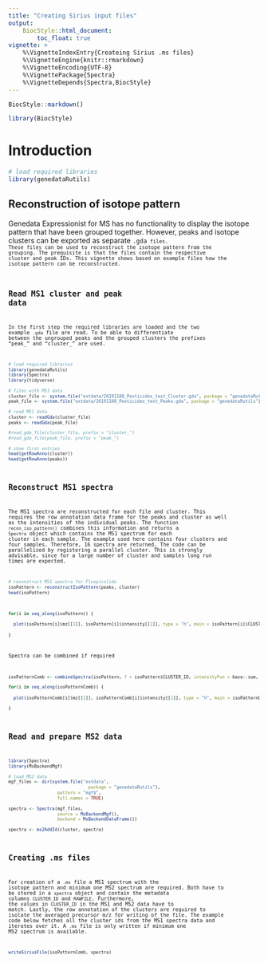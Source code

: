 ```yaml
---
title: "Creating Sirius input files"
output:
    BiocStyle::html_document:
        toc_float: true
vignette: >
    %\VignetteIndexEntry{Createing Sirius .ms files}
    %\VignetteEngine{knitr::rmarkdown}
    %\VignetteEncoding{UTF-8}
    %\VignettePackage{Spectra}
    %\VignetteDepends{Spectra,BiocStyle}
---
```


```r
BiocStyle::markdown()
```


```r
library(BiocStyle)
```

# Introduction

```r
# load required libraries
library(genedataRutils)
```

## Reconstruction of isotope pattern

Genedata Expressionist for MS has no functionality to display the isotope pattern that have been grouped together. However, peaks and isotope clusters can be exported as separate <code>.gda<code> files. These files can be used to reconstruct the isotope pattern from the grouping. The prequisite is that the files contain the respective cluster and peak IDs. This vignette shows based on example files how the isotope pattern can be reconstructed.

## Read MS1 cluster and peak data

In the first step the required libraries are loaded and the two example <code>.gda</code> file are read. To be able to differentiate between the ungrouped peaks and the grouped clusters the prefixes "peak_" and "cluster_" are used.

```r
# load required libraries
library(genedataRutils)
library(Spectra)
library(tidyverse)

# files with MS1 data
cluster_file <- system.file("extdata/20191108_Pesticides_test_Cluster.gda", package = "genedataRutils")
peak_file <- system.file("extdata/20191108_Pesticides_test_Peaks.gda", package = "genedataRutils")

# read MS1 data
cluster <- readGda(cluster_file)
peaks <- readGda(peak_file)

#read_gda_file(cluster_file, prefix = "cluster_")
#read_gda_file(peak_file, prefix = "peak_")

# show first entries
head(getRowAnno(cluster))
head(getRowAnno(peaks))
```

## Reconstruct MS1 spectra

The MS1 spectra are reconstructed for each file and cluster. This requires the row annotation data frame for the peaks and cluster as well as the intensities of the individual peaks. The function <code>recon_iso_pattern()</code> combines this information and returns a <code>Spectra</code> object which contains the MS1 spectrum for each cluster in each sample. The example used here contains four clusters and four samples. Therefore, 16 spectra are returned. The code can be parallelized by registering a parallel cluster. This is strongly advisable, since for a large number of cluster and samples long run times are expected.

```r
# reconstruct MS1 spectra for Fluopicolide
isoPattern <- reconstructIsoPattern(peaks, cluster)
head(isoPattern)
```

```r
for(i in seq_along(isoPattern)) {
  
  plot(isoPattern[i]$mz[[1]], isoPattern[i]$intensity[[1]], type = "h", main = isoPattern[i]$CLUSTER_ID)
  
}
```

Spectra can be combined if required

```r
isoPatternComb <- combineSpectra(isoPattern, f = isoPattern$CLUSTER_ID, intensityFun = base::sum, mzd = 0.005)

for(i in seq_along(isoPatternComb)) {
  
  plot(isoPatternComb[i]$mz[[1]], isoPatternComb[i]$intensity[[1]], type = "h", main = isoPatternComb[i]$CLUSTER_ID)
  
}
```

## Read and prepare MS2 data


```r
library(Spectra)
library(MsBackendMgf)

# load MS2 data
mgf_files <- dir(system.file("extdata",
                               package = "genedataRutils"),
                   pattern = "mgf$",
                   full.names = TRUE)
  
spectra <- Spectra(mgf_files,
                   source = MsBackendMgf(),
                   backend = MsBackendDataFrame())

spectra <- ms2AddId(cluster, spectra)
```

## Creating .ms files

For creation of a <code>.ms</code> file a MS1 spectrum with the isotope pattern and minimum one MS2 spectrum are required. Both have to be stored in a <code>spectra</code> object and contain the metadata columns <code>CLUSTER_ID</code> and <code>RAWFILE</code>. Furthermore, the values in <code>CLUSTER_ID</code> in the MS1 and MS2 data have to match. Lastly, the row annotation of the clusters are required to isolate the averaged precursor m/z for writing of the file. The example code below fetches all the cluster ids from the MS1 spectra data and iterates over it. A <code>.ms</code> file is only written if minimum one MS2 spectrum is available.

```r
writeSiriusFile(isoPatternComb, spectra)
```
